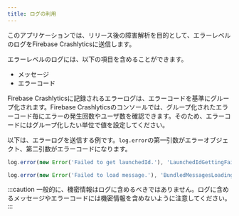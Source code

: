```yaml
---
title: ログの利用
---
```


このアプリケーションでは、リリース後の障害解析を目的として、エラーレベルのログをFirebase Crashlyticsに送信します。

エラーレベルのログには、以下の項目を含めることができます。

- メッセージ
- エラーコード

Firebase Crashlyticsに記録されるエラーログは、エラーコードを基準にグループ化されます。Firebase Crashlyticsのコンソールでは、グループ化されたエラーコード毎にエラーの発生回数やユーザ数を確認できます。そのため、エラーコードにはグループ化したい単位で値を設定してください。

以下は、エラーログを送信する例です。`log.error`の第一引数がエラーオブジェクト、第二引数がエラーコードになります。

```typescript title="起動IDの取得に失敗した場合"
log.error(new Error('Failed to get launchedId.'), 'LaunchedIdGettingFailure');
```

```typescript title="メッセージのロードに失敗した場合"
log.error(new Error('Failed to load message.'), 'BundledMessagesLoadingFailure');
```

:::caution
一般的に、機密情報はログに含めるべきではありません。ログに含めるメッセージやエラーコードには機密情報を含めないように注意してください。
:::
